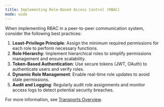 ```yaml
---
title: Implementing Role-Based Access Control (RBAC)
mode: wide
---
```


When implementing RBAC in a peer-to-peer communication system, consider the following best practices:

1. **Least-Privilege Principle**: Assign the minimum required permissions for each role to perform necessary functions.
2. **Role Hierarchy**: Implement hierarchical roles to simplify permissions management and ensure scalability.
3. **Token-Based Authentication**: Use secure tokens (JWT, OAuth) to authenticate users and verify roles.
4. **Dynamic Role Management**: Enable real-time role updates to avoid stale permissions.
5. **Audit and Logging**: Regularly audit role assignments and monitor access logs to detect potential security breaches.

For more information, see <a href="/sync/concepts/transports-overview" target="_blank">Transports Overview</a>.
